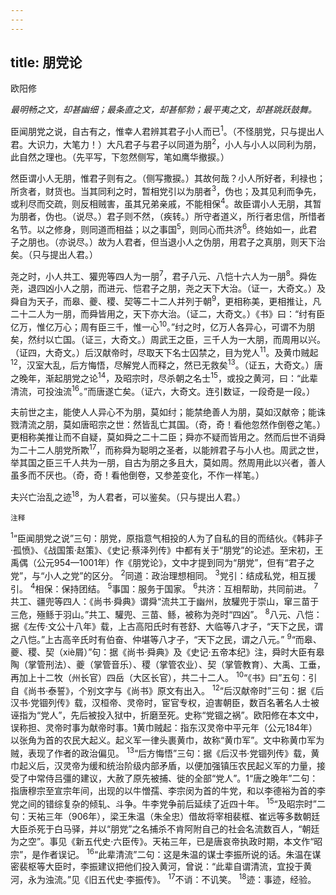 ```yaml
---
---
---
```

title: 朋党论
---



欧阳修

*最明畅之文，却甚幽细；最条直之文，却甚郁勃；最平夷之文，却甚跳跃鼓舞。*

臣闻朋党之说，自古有之，惟幸人君辨其君子小人而已<sup>1</sup>。（不怪朋党，只与提出人君。大识力，大笔力！）大凡君子与君子以同道为朋<sup>2</sup>，小人与小人以同利为朋，此自然之理也。（先平写，下忽然侧写，笔如鹰华撤捩。）

然臣谓小人无朋，惟君子则有之。（侧写撒捩。）其故何哉？小人所好者，利禄也；所贪者，财货也。当其同利之时，暂相党引以为朋者<sup>3</sup>，伪也；及其见利而争先，或利尽而交疏，则反相贼害，虽其兄弟亲戚，不能相保<sup>4</sup>。故臣谓小人无朋，其暂为朋者，伪也。（说尽。）君子则不然，（疾转。）所守者道义，所行者忠信，所惜者名节。以之修身，则同道而相益；以之事国<sup>5</sup>，则同心而共济<sup>6</sup>。终始如一，此君子之朋也。（亦说尽。）故为人君者，但当退小人之伪朋，用君子之真朋，则天下治矣。（只与提出人君。）

尧之时，小人共工、獾兜等四人为一朋<sup>7</sup>，君子八元、八恺十六人为一朋<sup>8</sup>。舜佐尧，退四凶小人之朋，而进元、恺君子之朋，尧之天下大治。（证一，大奇文。）及舜自为天子，而皋、夔、稷、契等二十二人并列于朝<sup>9</sup>，更相称美，更相推让，凡二十二人为一朋，而舜皆用之，天下亦大治。（证二，大奇文。）《书》曰：“纣有臣亿万，惟亿万心；周有臣三千，惟一心<sup>10</sup>。”纣之时，亿万人各异心，可谓不为朋矣，然纣以亡国。（证三，大奇文。）周武王之臣，三千人为一大朋，而周用以兴。（证四，大奇文。）后汉献帝时，尽取天下名士囚禁之，目为党人<sup>11</sup>。及黄巾贼起<sup>12</sup>，汉室大乱，后方悔悟，尽解党人而释之，然已无救矣<sup>13</sup>。（证五，大奇文。）唐之晚年，渐起朋党之论<sup>14</sup>，及昭宗时，尽杀朝之名士<sup>15</sup>，或投之黄河，曰：“此辈清流，可投浊流<sup>16</sup>。”而唐遂亡矣。（证六，大奇文。连引数证，一段奇是一段。）

夫前世之主，能使人人异心不为朋，莫如纣；能禁绝善人为朋，莫如汉献帝；能诛戮清流之朋，莫如唐昭宗之世：然皆乱亡其国。（奇，奇！看他忽然作倒卷之笔。）更相称美推让而不自疑，莫如舜之二十二臣；舜亦不疑而皆用之。然而后世不诮舜为二十二人朋党所欺<sup>17</sup>，而称舜为聪明之圣者，以能辨君子与小人也。周武之世，举其国之臣三千人共为一朋，自古为朋之多且大，莫如周。然周用此以兴者，善人虽多而不厌也。（奇，奇！看他倒卷，又参差变化，不作一样笔。）

夫兴亡治乱之迹<sup>18</sup>，为人君者，可以鉴矣。（只与提出人君。）

<sup>注释</sup>

<sup>1</sup>“臣闻朋党之说”三句：朋党，原指意气相投的人为了自私的目的而结伙。《韩非子·孤愤》、《战国策·赵策》、《史记·蔡泽列传》中都有关于“朋党”的论述。至宋初，王禹偶（公元954—1001年）作《朋党论》，文中才提到同为“朋党”，但有“君子之党”，与“小人之党”的区分。
<sup>2</sup>同道：政治理想相同。
<sup>3</sup>党引：结成私党，相互援引。
<sup>4</sup>相保：保持团结。
<sup>5</sup>事国：服务于国家。
<sup>6</sup>共济：互相帮助，共同前进。
<sup>7</sup>共工、疆兜等四人：《尚书·舜典》谓舜“流共工于幽州，放驩兜于崇山，窜三苗于三危，殛鲧于羽山。”共工、驩兜、三苗、鲧，被称为尧时“四凶”。
<sup>8</sup>八元、八恺：据《左传·文公十八年》载，上古高阳氏时有苍舒、大临等八才子，“天下之民，谓之八恺。”上古高辛氏时有伯奋、仲堪等八才子，“天下之民，谓之八元。”
<sup>9</sup>“而皋、夔、稷、契（xiè屑）”句：据《尚书·舜典》及《史记·五帝本纪》注，舜时大臣有皋陶（掌管刑法）、夔（掌管音乐）、稷（掌管农业）、契（掌管教育）、大禹、工垂，再加上十二牧（州长官）四岳（大区长官），共二十二人。
<sup>10</sup>“《书》曰”五句：引自《尚书·泰誓》，个别文字与《尚书》原文有出入。
<sup>12</sup>“后汉献帝时”三句：据《后汉书·党锢列传》载，汉桓帝、灵帝时，宦官专权，迫害朝臣，数百名著名人士被诬指为“党人”，先后被投入狱中，折磨至死。史称“党锢之祸”。欧阳修在本文中，误称担、灵帝时事为献帝时事。1黄巾贼起：指东汉灵帝中平元年（公元184年）以张角为首的农民大起义。起义军一律头裹黄巾，故称“黄巾军”。文中称黄巾军为贼，表现了作者的政治偏见。
<sup>13</sup>“后方悔悟”三句：据《后汉书·党锢列传》载，黄巾起义后，汉灵帝为缓和统治阶级内部矛盾，以便加强镇压农民起义军的力量，接受了中常侍吕彊的建议，大赦了原先被捕、徙的全部“党人”。1“唐之晚年”二句：指唐穆宗至宣宗年间，出现的以牛憎孺、李宗闵为首的牛党，和以李德裕为首的李党之间的错综复杂的倾轧、斗争。牛李党争前后延续了近四十年。
<sup>15</sup>“及昭宗时”二句：天祐三年（906年），梁王朱温（朱全忠）借故将宰相裴框、崔远等多数朝廷大臣杀死于白马驿，并以“朋党”之名捕杀不肯阿附自己的社会名流数百人，“朝廷为之空”。事见《新五代史·六臣传》。天祐三年，已是唐哀帝执政时期，本文作“昭宗”，是作者误记。
<sup>16</sup>“此辈清流”二句：这是朱温的谋士李振所说的话。朱温在谋密裴枢等大臣时，李振建议把他们投入黄河，曾说：“此辈自谓清流，宜投于黄河，永为浊流。”见《旧五代史·李振传》。
<sup>17</sup>不诮：不讥笑。
<sup>18</sup>迹：事迹，经验。